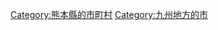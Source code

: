 {{Commonscat|Uki, Kumamoto}}
{{Catmore}}

{{DEFAULTSORT:Uki-shi}}
[[Category:熊本縣的市町村|Category:熊本縣的市町村]]
[[Category:九州地方的市|Category:九州地方的市]]